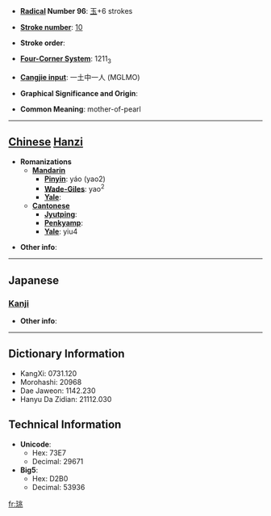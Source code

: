 * '''[[Wiktionary:Chinese radical index| Radical]] Number 96''': [[Wiktionary:Chinese radical index 玉|玉]]+6 strokes

* '''[[Wiktionary:Chinese total strokes index|Stroke number]]''': [[Wiktionary:Chinese total strokes index 10|10]]

* '''Stroke order''': 

* '''[[Wiktionary:Chinese four corner index|Four-Corner System]]''': 1211<sub>3</sub>

* '''[[Wiktionary:Chinese Cangjie index|Cangjie input]]''': 一土中一人 (MGLMO)

* '''Graphical Significance and Origin''': 

* '''Common Meaning''': mother-of-pearl

----

== [[Chinese]] [[Hanzi]] ==

* '''Romanizations'''
** '''[[Mandarin]]'''
*** '''[[Pinyin]]''': yáo (yao2)
*** '''[[Wade-Giles]]''': yao<sup>2</sup>
*** '''[[Yale]]''': 
** '''[[Cantonese]]'''
*** '''[[Jyutping]]''':
*** '''[[Penkyamp]]''': 
*** '''[[Yale]]''': yiu4

* '''Other info''': 

----

==Japanese==
===[[Kanji]]===
{{kanji|on readings=[[よう]] (yō)
|kun readings=[[たいらぎ]] (tairagi)
}}

* '''Other info''':  

----

== Dictionary Information ==

* KangXi: 0731.120
* Morohashi: 20968
* Dae Jaweon: 1142.230
* Hanyu Da Zidian: 21112.030

== Technical Information ==

* '''Unicode''':
** Hex: 73E7
** Decimal: 29671
* '''Big5''':
** Hex: D2B0
** Decimal: 53936

[[fr:珧]]